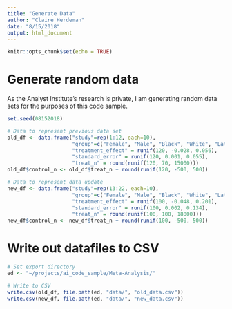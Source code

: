 ```yaml
---
title: "Generate Data"
author: "Claire Herdeman"
date: "8/15/2018"
output: html_document
---
```


```r
knitr::opts_chunk$set(echo = TRUE)
```

# Generate random data

As the Analyst Institute's research is private, I am generating random data sets for the purposes of this code sample.

```r
set.seed(08152018)

# Data to represent previous data set
old_df <- data.frame("study"=rep(1:12, each=10),
                     "group"=c("Female", "Male", "Black", "White", "Latinx", "18-24", "25-30", "31-45", "46-60", "61+"),
                     "treatment_effect" = runif(120, -0.028, 0.056),
                     "standard_error" = runif(120, 0.001, 0.055),
                     "treat_n" = round(runif(120, 70, 15000)))
old_df$control_n <- old_df$treat_n + round(runif(120, -500, 500))

# Data to represent data update
new_df <- data.frame("study"=rep(13:22, each=10),
                     "group"=c("Female", "Male", "Black", "White", "Latinx", "18-24", "25-30", "31-45", "46-60", "61+"),
                     "treatment_effect" = runif(100, -0.048, 0.201),
                     "standard_error" = runif(100, 0.002, 0.134),
                     "treat_n" = round(runif(100, 100, 18000)))
new_df$control_n <- new_df$treat_n + round(runif(100, -500, 500))
```

# Write out datafiles to CSV

```r
# Set export directory
ed <- "~/projects/ai_code_sample/Meta-Analysis/"

# Write to CSV
write.csv(old_df, file.path(ed, "data/", "old_data.csv"))
write.csv(new_df, file.path(ed, "data/", "new_data.csv"))
```
